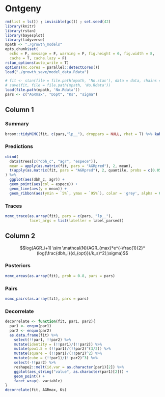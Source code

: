 # Ontgeny

```r
rm(list = ls()) ; invisible(gc()) ; set.seed(42)
library(knitr)
library(rstan)
library(bayesplot)
library(tidyverse)
mpath <- "./growth_models"
opts_chunk$set(
  echo = F, message = F, warning = F, fig.height = 6, fig.width = 8,
  cache = T, cache.lazy = F)
rstan_options(auto_write = T)
options(mc.cores = parallel::detectCores())
load("./growth_save/model_data.Rdata")
```

```r
# fit <- stan(file = file.path(mpath, 'No.stan'), data = data, chains = 2)
# save(fit, file = file.path(mpath, 'No.Rdata'))
load(file.path(mpath, 'No.Rdata'))
pars <- c("AGRmax", "Dopt", "Ks", "sigma")
```

## Column 1 {data-width=200}

### Summary

```r
broom::tidyMCMC(fit, c(pars,"lp__"), droppars = NULL, rhat = T) %>% kable()
```

### Predictions

```r
cbind(
  data$trees[c("dbh_c", "agr", "espece")],
  mean = apply(as.matrix(fit, pars = "AGRpred"), 2, mean),
  t(apply(as.matrix(fit, pars = "AGRpred"), 2, quantile, probs = c(0.05, 0.95)))
) %>% 
  ggplot(aes(dbh_c, agr)) +
  geom_point(aes(col = espece)) +
  geom_line(aes(y = mean)) +
  geom_ribbon(aes(ymin = `5%`, ymax = `95%`), color = 'grey', alpha = 0.2)
```

### Traces

```r
mcmc_trace(as.array(fit), pars = c(pars, "lp__"),
           facet_args = list(labeller = label_parsed))
```

## Column 2 {data-width=200}

$$log(AGR_i+1) \sim \mathcal{N}(AGR_{max}*e^{-\frac{1}{2}*(log(\frac{dbh_i}{d_{opt}})/k_s)^2};\sigma)$$

### Posteriors

```r
mcmc_areas(as.array(fit), prob = 0.8, pars = pars)
```

### Pairs

```r
mcmc_pairs(as.array(fit), pars = pars)
```

### Decorrelate

```r
decorrelate <- function(fit, par1, par2){
  par1 <- enquo(par1)
  par2 <- enquo(par2)
  as.data.frame(fit) %>% 
    select(!!par1, !!par2) %>% 
    mutate(identity = (!!par1)/(!!par2)) %>%
    mutate(pow1.5 = (!!par1)/(!!par2)^(3/2)) %>%
    mutate(square = (!!par1)/(!!par2)^2) %>%
    mutate(cube = (!!par1)/(!!par2)^3) %>%
    select(-!!par2) %>% 
    reshape2::melt(id.var = as.character(par1)[2]) %>% 
    ggplot(aes_string("value", as.character(par1)[2])) +
    geom_point() +
    facet_wrap(~ variable)
}
decorrelate(fit, AGRmax, Ks)
```
